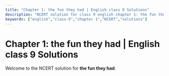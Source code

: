 ```yaml
---
title: "Chapter 1: the fun they had | English class 9 Solutions"
description: "NCERT solution for class 9 english chapter 1: the fun they had."
keywords: ["english","class-9","chapter 1","NCERT","solutions"]
---
```


# Chapter 1: the fun they had | English class 9 Solutions

Welcome to the NCERT solution for **the fun they had**.
